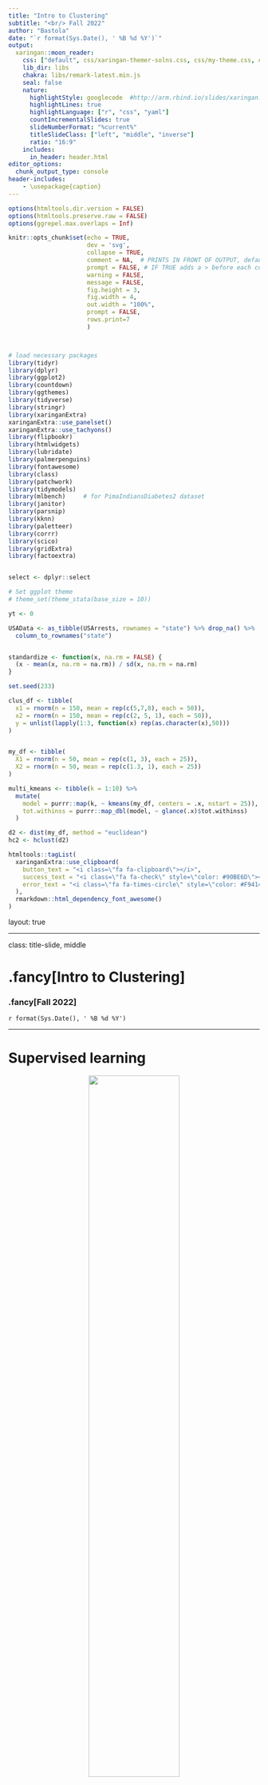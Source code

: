 ```yaml
---
title: "Intro to Clustering"
subtitle: "<br/> Fall 2022"
author: "Bastola"
date: "`r format(Sys.Date(), ' %B %d %Y')`"
output:
  xaringan::moon_reader:
    css: ["default", css/xaringan-themer-solns.css, css/my-theme.css, css/my-font.css]
    lib_dir: libs
    chakra: libs/remark-latest.min.js
    seal: false
    nature:
      highlightStyle: googlecode  #http://arm.rbind.io/slides/xaringan.html#77 # idea, magula
      highlightLines: true
      highlightLanguage: ["r", "css", "yaml"]
      countIncrementalSlides: true
      slideNumberFormat: "%current%"
      titleSlideClass: ["left", "middle", "inverse"]
      ratio: "16:9"
    includes:
      in_header: header.html
editor_options: 
  chunk_output_type: console
header-includes:
    - \usepackage{caption}
---
```



```r
options(htmltools.dir.version = FALSE)
options(htmltools.preserve.raw = FALSE)
options(ggrepel.max.overlaps = Inf)

knitr::opts_chunk$set(echo = TRUE, 
                      dev = 'svg',
                      collapse = TRUE, 
                      comment = NA,  # PRINTS IN FRONT OF OUTPUT, default is '##' which comments out output
                      prompt = FALSE, # IF TRUE adds a > before each code input
                      warning = FALSE, 
                      message = FALSE,
                      fig.height = 3, 
                      fig.width = 4,
                      out.width = "100%",
                      prompt = FALSE,
                      rows.print=7
                      )



# load necessary packages
library(tidyr)
library(dplyr)
library(ggplot2)
library(countdown)
library(ggthemes)
library(tidyverse)
library(stringr)
library(xaringanExtra)
xaringanExtra::use_panelset()
xaringanExtra::use_tachyons()
library(flipbookr)
library(htmlwidgets)
library(lubridate)
library(palmerpenguins)
library(fontawesome)
library(class)
library(patchwork)
library(tidymodels)
library(mlbench)     # for PimaIndiansDiabetes2 dataset
library(janitor)
library(parsnip)
library(kknn)
library(paletteer)
library(corrr)
library(scico)
library(gridExtra)
library(factoextra)


select <- dplyr::select

# Set ggplot theme
# theme_set(theme_stata(base_size = 10))

yt <- 0

USAData <- as_tibble(USArrests, rownames = "state") %>% drop_na() %>%
  column_to_rownames("state")


standardize <- function(x, na.rm = FALSE) {
  (x - mean(x, na.rm = na.rm)) / sd(x, na.rm = na.rm)
}

set.seed(233)

clus_df <- tibble(
  x1 = rnorm(n = 150, mean = rep(c(5,7,8), each = 50)),
  x2 = rnorm(n = 150, mean = rep(c(2, 5, 1), each = 50)),
  y = unlist(lapply(1:3, function(x) rep(as.character(x),50)))
)


my_df <- tibble(
  X1 = rnorm(n = 50, mean = rep(c(1, 3), each = 25)),
  X2 = rnorm(n = 50, mean = rep(c(1.3, 1), each = 25))
)

multi_kmeans <- tibble(k = 1:10) %>%
  mutate(
    model = purrr::map(k, ~ kmeans(my_df, centers = .x, nstart = 25)),
    tot.withinss = purrr::map_dbl(model, ~ glance(.x)$tot.withinss)
  )

d2 <- dist(my_df, method = "euclidean")
hc2 <- hclust(d2)
```




```r
htmltools::tagList(
  xaringanExtra::use_clipboard(
    button_text = "<i class=\"fa fa-clipboard\"></i>",
    success_text = "<i class=\"fa fa-check\" style=\"color: #90BE6D\"></i>",
    error_text = "<i class=\"fa fa-times-circle\" style=\"color: #F94144\"></i>"
  ),
  rmarkdown::html_dependency_font_awesome()
)
```


layout: true
  
---

class: title-slide, middle

# .fancy[Intro to Clustering]

### .fancy[Fall 2022]

`r format(Sys.Date(), ' %B %d %Y')`

---

# Supervised learning

<center>
<img src="images/supervised-machine-learning.png" width="60%" height="60%"> <br>
</center>


.bql.font80[
- train or "supervise" algorithms to use labels to classify data or predict outcomes

- use labeled inputs and outputs to measure model accuracy  
]


.footnote[Image source: click [here](https://www.javatpoint.com/supervised-machine-learning)]

---

class: middle

# Unsupervised learning

<center>
<img src="images/unsupervised.jpg" width="70%" height="70%"> <br>
</center>


.bql.font80[

- uses statistical learning algorithms to analyze and cluster unlabeled data sets 

- discover hidden patterns in data without human intervention, so "unsupervised"

  - group unlabeled data based on their similarities or differences

]



.footnote[Image source: click [here](https://www.geeksforgeeks.org/clustering-in-machine-learning/)]

---

# Example: get cluster association from unlabeled data

.pull-left[
```r
ggplot(clus_df, aes(x = x1, y = x2, color = y, shape = y)) + 
  geom_point() +
  coord_fixed() +
  scale_color_fivethirtyeight() +
  theme_tufte() +
  theme(legend.position = "none") 
```

]
.pull-right[
```r
clus_df <- clus_df %>% select(-y)
ggplot(clus_df, aes(x = x1, y = x2)) + 
  geom_point() +
  coord_fixed() +
  theme_tufte()
```

]

<br>

--

.out-t.center[Can use an unsupervised algorithm called k-means to achieve this!]

---


class: middle

# K-means Basics

.bq[
- Algorithm to group data into K clusters

- Starts with an initial clustering of data

- Iteratively improves the cluster assignments 

- Stops until the assignments cannot be improved further
]

---

class: middle

# Algorithm

.bq[
1. Randomly assign a number, from 1 to K, to each of the observations

2. Compute the centroid of each of the K clusters

3. Assign each point to the nearest centroid and redefine the cluster

4. Repeat steps 2 and 3 until no point change clusters
]

---

# Main Idea

.out-t[To minimize the total within cluster variation]

<br>

.bq[
The total within-cluster variation is the sum of squared Euclidean distances between items and the corresponding centroid:

$$WSS = \sum_{k=1}^K WSS(C_k) = \sum_{k=1}^K \sum_{x_i \in C_k}(x_i - \mu_k)^2$$
where:
- WSS is the Within Cluster Sum of Squared Errors 
- $x_i$ is a data point in the cluster $C_k$
- $\mu_k$ is the mean value of the points assigned to the cluster $C_k$
]

---

.bold[(1). Randomly assign a number, from 1 to *K* , to each of the observations]

```r
set.seed(77)
clus_df <- clus_df %>% 
  mutate(cluster_assign = as.character(sample(as.character(1:3), 150, replace=TRUE)))
ggplot(clus_df, aes(x=x1,y=x2, color=cluster_assign, shape=cluster_assign)) + 
  geom_point()+
  coord_fixed() + 
  scale_color_fivethirtyeight("cluster") +
  scale_shape_discrete("cluster") + 
  theme_tufte()
```


---

.bold[(2). Compute the centroid of each cluster]

```r
centroids <- clus_df %>% 
  group_by(cluster_assign) %>%
  summarize_all(mean)
ggplot(clus_df, aes(x=x1,y=x2, color=cluster_assign, shape=cluster_assign)) + 
  geom_point()+
  coord_fixed() +
  geom_point(data=centroids, aes(x=x1,y=x2, color=cluster_assign), pch="X", size=4, show.legend=FALSE) + 
  scale_color_fivethirtyeight("cluster") +
  scale_shape_discrete("cluster") + 
  theme_tufte()
```


---

.bold[(3). Re-assign each observation to the cluster whose centroid is closest]

```r
distance <- as.matrix(dist(rbind(select(centroids, -cluster_assign), select(clus_df, -cluster_assign))))
distance <- distance[4:153,1:3]
min_dist <- as.vector(apply(distance,1,min))
new_cluster <- sapply(1:150, function(x) which(distance[x,] == min_dist[x]))
clus_df <- clus_df %>% mutate(cluster_assign =as.character(new_cluster))
ggplot(clus_df, aes(x=x1,y=x2, color=cluster_assign, shape=cluster_assign)) + 
  geom_point()+
  coord_fixed() +
  geom_point(data=centroids, aes(x=x1,y=x2, color=cluster_assign), pch="X", size=4, show.legend=FALSE)+ 
  scale_color_fivethirtyeight("cluster") +
  scale_shape_discrete("cluster") +
  theme_tufte()
```

---

.bold[(4). Re-compute the centroid of each cluster]

```r
centroids <- clus_df %>% 
  group_by(cluster_assign) %>%
  summarize_all(mean)
ggplot(clus_df, aes(x=x1,y=x2, color=cluster_assign, shape=cluster_assign)) + 
  geom_point()+
  coord_fixed() +
  geom_point(data=centroids, aes(x=x1,y=x2, color=cluster_assign),pch="X", size=4, show.legend=FALSE) + 
 scale_color_fivethirtyeight("cluster") +
  scale_shape_discrete("cluster") +
  theme_tufte()
```


---

.bold[(5). Re-assign each observation to the cluster whose centroid is closest]

```r
distance <- as.matrix(dist(rbind(select(centroids, -cluster_assign), select(clus_df, -cluster_assign))))
distance <- distance[4:153,1:3]
min_dist <- as.vector(apply(distance,1,min))
new_cluster <- sapply(1:150, function(x) which(distance[x,] == min_dist[x]))
clus_df <- clus_df %>% mutate( cluster_assign =as.character(new_cluster))
ggplot(clus_df, aes(x=x1,y=x2, color=cluster_assign, shape=cluster_assign)) + 
  geom_point()+
  coord_fixed() +
  geom_point(data=centroids, aes(x=x1,y=x2, color=cluster_assign),pch="X", size=4, show.legend=FALSE) + 
  scale_color_fivethirtyeight("cluster") +
  scale_shape_discrete("cluster") +
  theme_tufte()
```


---

.bold[(6). Re-compute the centroid of each cluster]

```r
centroids <- clus_df %>% 
  group_by(cluster_assign) %>%
  summarize_all(mean)
ggplot(clus_df, aes(x=x1,y=x2, color=cluster_assign, shape=cluster_assign)) + 
  geom_point()+
  coord_fixed() +
  geom_point(data=centroids, aes(x=x1,y=x2, color=cluster_assign),pch="X", size=4, show.legend=FALSE) + 
 scale_color_fivethirtyeight("cluster") +
  scale_shape_discrete("cluster") +
  theme_tufte()
```


---

.bold[(7). Re-assign each observation to the cluster whose centroid is closest]

```r
distance <- as.matrix(dist(rbind(select(centroids, -cluster_assign), select(clus_df, -cluster_assign))))
distance <- distance[4:153,1:3]
min_dist <- as.vector(apply(distance,1,min))
new_cluster <- sapply(1:150, function(x) which(distance[x,] == min_dist[x]))
clus_df <- clus_df %>% mutate( cluster_assign =as.character(new_cluster))
ggplot(clus_df, aes(x=x1,y=x2, color=cluster_assign, shape=cluster_assign)) + 
  geom_point()+
  coord_fixed() +
  geom_point(data=centroids, aes(x=x1,y=x2, color=cluster_assign),pch="X", size=4, show.legend=FALSE) + 
  scale_color_fivethirtyeight("cluster") +
  scale_shape_discrete("cluster") +
  theme_tufte()
```


---

.bold[(8). Re-compute the centroid of each cluster]

```r
centroids <- clus_df %>% 
  group_by(cluster_assign) %>%
  summarize_all(mean)
ggplot(clus_df, aes(x=x1,y=x2, color=cluster_assign, shape=cluster_assign)) + 
  geom_point()+
  coord_fixed() +
  geom_point(data=centroids, aes(x=x1,y=x2, color=cluster_assign),pch="X", size=4, show.legend=FALSE) + 
 scale_color_fivethirtyeight("cluster") +
  scale_shape_discrete("cluster") +
  theme_tufte()
```


---

.bold[(9). Re-assign each observation to the cluster whose centroid is closest]

```r
distance <- as.matrix(dist(rbind(select(centroids, -cluster_assign), select(clus_df, -cluster_assign))))
distance <- distance[4:153,1:3]
min_dist <- as.vector(apply(distance,1,min))
new_cluster <- sapply(1:150, function(x) which(distance[x,] == min_dist[x]))
clus_df <- clus_df %>% mutate( cluster_assign =as.character(new_cluster))
ggplot(clus_df, aes(x=x1,y=x2, color=cluster_assign, shape=cluster_assign)) + 
  geom_point()+
  coord_fixed() +
  geom_point(data=centroids, aes(x=x1,y=x2, color=cluster_assign),pch="X", size=4, show.legend=FALSE) + 
  scale_color_fivethirtyeight("cluster") +
  scale_shape_discrete("cluster") +
  theme_tufte()
```


---

.bold[(10). Re-compute the centroid of each cluster]

```r
centroids <- clus_df %>% 
  group_by(cluster_assign) %>%
  summarize_all(mean)
ggplot(clus_df, aes(x=x1,y=x2, color=cluster_assign, shape=cluster_assign)) + 
  geom_point()+
  coord_fixed() +
  geom_point(data=centroids, aes(x=x1,y=x2, color=cluster_assign),pch="X", size=4, show.legend=FALSE) + 
 scale_color_fivethirtyeight("cluster") +
  scale_shape_discrete("cluster") +
  theme_tufte()
```

---

class: middle

# `USArrests`

```r
USAData <- as_tibble(USArrests, rownames = "state") %>% drop_na() %>%
  column_to_rownames("state") %>%
  select(Murder, UrbanPop)
```

```r
head(USAData, 10)
```

---

class: middle

# Means and standard deviations

.code120[
```r
USAData %>%
  map_dfr(mean)
```
]

.code120[
```r
USAData %>%
  map_dfr(sd)
```
]

---

class: middle

# Standardize the data

<!-- Don't want the clustering algorithm to depend to an arbitrary variable unit -->

```r
USAData <- USAData %>% mutate(across(where(is.numeric), standardize))
```

```r
head(USAData,10)
```



---

class: inverse, middle

# So, how do we fit all of this in R?

---

class: middle

# `kmeans()`

.bq[
- `kmeans()` function takes a matrix or data-frame or tibble and the number of centers/clusters we want to find.

- We also set `nstart = 20-25` to have multiple initial starting positions in the hope of finding global optimal solution instead of local optimal solution

- Use `set.seed()` for reproducibility
]

---

class: middle

# Within Cluster Sum of Squared Errors (WSS)

.bq[
- Calculate WSS for different values of K.

- Choose K for which WSS first starts to diminish.

- Visually deciphered with an .bold[elbow graph].

- The number of clusters is taken at the elbow joint point.
]

---

class: middle

# K-means

.code140[
```r
set.seed(1234)
k.means <- kmeans(USAData, centers = 2, nstart = 25)
```
]

---

.code80[
```r
k.means
```
]


---

class: middle

# Tidy the information

.code140[
```r
k.means %>% tidy()
```
]

---

class: middle

# `Glance` at the sum of square decompositions

.code140[
```r
glance(k.means)
```
]

---

class: middle

# `augment` from `broom` package

.scroll-box-20[
```r
library(broom)
knitr::kable(augment(k.means, data = USAData))
```
]

---

```r
set.seed(1234)
USAData %>%
  mutate(cluster = k.means$cluster,
         state = row.names(USAData)) %>%
  ggplot(aes(y = UrbanPop, x = Murder, color = factor(cluster), label = state)) +
  ggrepel::geom_text_repel() + scale_color_discrete(name="cluster") +
  theme_stata()
```

---

# In-built function for visuals using `factoextra`

.code80[
```r
library(factoextra)
fviz_cluster(k.means, data = USAData, repel = TRUE, ggtheme = theme_tufte())
```
]

---

```r
k.means1 <- k.means
k.means2 <- kmeans(USAData, centers = 3, nstart = 25)
k.means3 <- kmeans(USAData, centers = 4, nstart = 25)
k.means4 <- kmeans(USAData, centers = 5, nstart = 25)

# plots to compare
p1 <- fviz_cluster(k.means1, geom = "point", data = USAData, ggtheme = theme_tufte()) + ggtitle("k = 2")
p2 <- fviz_cluster(k.means2, geom = "point",  data = USAData, ggtheme = theme_tufte()) + ggtitle("k = 3")
p3 <- fviz_cluster(k.means3, geom = "point",  data = USAData, ggtheme = theme_tufte()) + ggtitle("k = 4")
p4 <- fviz_cluster(k.means4, geom = "point",  data = USAData, ggtheme = theme_tufte()) + ggtitle("k = 5")

library(gridExtra)
grid.arrange(p1, p2, p3, p4, nrow = 2)
```


---


class: action, middle

# <i class="fa fa-pencil-square-o" style="font-size:48px;color:purple">&nbsp;Group&nbsp;Activity&nbsp;`r (yt <- yt + 1)`</i>    


.pull-left-40[
![](https://media.giphy.com/media/RKApDdwsQ6jkwd6RNn/giphy.gif)
]
.pull-right-60[
<br>
<br>
.bq[
- Get the class activity 26.Rmd file from  [moodle](https://moodle.carleton.edu/course/view.php?id=39491) 
- Let's work on group activity 1 together
]



]

`r countdown(minutes = 10, seconds = 00, top = 0 , color_background = "inherit", padding = "3px 4px", font_size = "2em")`


---


class: middle, inverse

# Visuals do not tell all the story

> Visuals tell us where the true delineations occur, but do not tell us what the optimal number of clusters is.


---


# Determine the optimal number of clusters

.code100[
```r
set.seed(1234)
multi_kmeans <- tibble(k = 1:10) %>%
  mutate(
    model = purrr::map(k, ~ kmeans(USAData, centers = .x, nstart = 25)), #<<
    tot.withinss = purrr::map_dbl(model, ~ glance(.x)$tot.withinss) 
  )

multi_kmeans
```
]

---

# Determine the optimal number of clusters

.code100[
```r
set.seed(1234)
multi_kmeans <- tibble(k = 1:10) %>%
  mutate(
    model = purrr::map(k, ~ kmeans(USAData, centers = .x, nstart = 25)),
    tot.withinss = purrr::map_dbl(model, ~ glance(.x)$tot.withinss) #<<
  )

multi_kmeans
```
]

---

```r
multi_kmeans %>%
  ggplot(aes(k, tot.withinss)) +
  geom_point() +
  geom_line() +
  annotate("text", x = multi_kmeans$k[4] + 1, 
           y = multi_kmeans$tot.withinss[4] + 15, 
           label = "Elbow", size = 5) +
  
  annotate("segment", x = multi_kmeans$k[4] + 0.5, y = multi_kmeans$tot.withinss[4] + 15, 
                 xend = multi_kmeans$k[4], yend = multi_kmeans$tot.withinss[4], colour = "blue", size = 1, arrow = arrow(length = unit(.4,"cm"))) +
  theme_light()+
  xlab("K") +
  ylab("Total within-cluster sum of squares")+
  scale_x_continuous(breaks = 1:15) +
  theme(panel.grid.minor.x = element_blank())
```

---

```r
set.seed(1234)
kmeans.final <- kmeans(USAData, 4, nstart = 25)
fviz_cluster(kmeans.final, data = USAData, repel = TRUE, ggtheme = theme_tufte())
```

---

class: middle

# Extract the centroids

.code140[
```r
USAData %>%
  mutate(Cluster = kmeans.final$cluster) %>%
  group_by(Cluster) %>%
  summarise_all("mean")
```
]


---

class: action, middle

# <i class="fa fa-pencil-square-o" style="font-size:48px;color:purple">&nbsp;Group&nbsp;Activity&nbsp;`r (yt <- yt + 1)`</i>    


.pull-left-40[
![](https://media.giphy.com/media/RKApDdwsQ6jkwd6RNn/giphy.gif)
]
.pull-right-60[
<br>
<br>
<br>
.bq[
- Please continue working on the remainder of the group activities
]

]

`r countdown(minutes = 10, seconds = 00, top = 0 , color_background = "inherit", padding = "3px 4px", font_size = "2em")`


